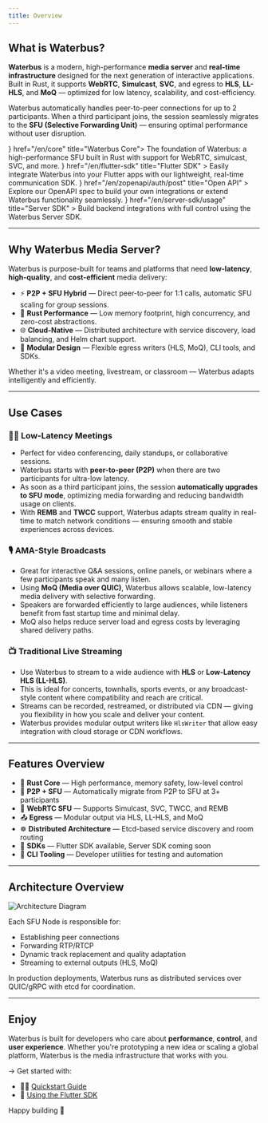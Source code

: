 ```yaml
---
title: Overview
---
```



## What is Waterbus?

**Waterbus** is a modern, high-performance **media server** and **real-time infrastructure** designed for the next generation of interactive applications. Built in Rust, it supports **WebRTC**, **Simulcast**, **SVC**, and egress to **HLS**, **LL-HLS**, and **MoQ** — optimized for low latency, scalability, and cost-efficiency.

Waterbus automatically handles peer-to-peer connections for up to 2 participants. When a third participant joins, the session seamlessly migrates to the **SFU (Selective Forwarding Unit)** — ensuring optimal performance without user disruption.

<Cards>
  <Card icon={<Package color="#cba6f7" />} href="/en/core" title="Waterbus Core">
    The foundation of Waterbus: a high-performance SFU built in Rust with
    support for WebRTC, simulcast, SVC, and more.
  </Card>
  <Card
    icon={<Puzzle color="#89b4fa" />}
    href="/en/flutter-sdk"
    title="Flutter SDK"
  >
    Easily integrate Waterbus into your Flutter apps with our lightweight,
    real-time communication SDK.
  </Card>
  <Card
    icon={<FileCode color="#a6e3a1" />}
    href="/en/zopenapi/auth/post"
    title="Open API"
  >
    Explore our OpenAPI spec to build your own integrations or extend Waterbus
    functionality seamlessly.
  </Card>
    <Card
    icon={<HardDrive color="#94e2d5" />}
    href="/en/server-sdk/usage"
    title="Server SDK"
  >
    Build backend integrations with full control using the Waterbus Server SDK.
  </Card>
</Cards>

---

## Why Waterbus Media Server?

Waterbus is purpose-built for teams and platforms that need **low-latency**, **high-quality**, and **cost-efficient** media delivery:

- ⚡ **P2P + SFU Hybrid** — Direct peer-to-peer for 1:1 calls, automatic SFU scaling for group sessions.
- 🦀 **Rust Performance** — Low memory footprint, high concurrency, and zero-cost abstractions.
- 🌐 **Cloud-Native** — Distributed architecture with service discovery, load balancing, and Helm chart support.
- 🧩 **Modular Design** — Flexible egress writers (HLS, MoQ), CLI tools, and SDKs.

Whether it's a video meeting, livestream, or classroom — Waterbus adapts intelligently and efficiently.

---

## Use Cases

### 🧑‍💼 Low-Latency Meetings

- Perfect for video conferencing, daily standups, or collaborative sessions.
- Waterbus starts with **peer-to-peer (P2P)** when there are two participants for ultra-low latency.
- As soon as a third participant joins, the session **automatically upgrades to SFU mode**, optimizing media forwarding and reducing bandwidth usage on clients.
- With **REMB** and **TWCC** support, Waterbus adapts stream quality in real-time to match network conditions — ensuring smooth and stable experiences across devices.

### 🎙️ AMA-Style Broadcasts

- Great for interactive Q&A sessions, online panels, or webinars where a few participants speak and many listen.
- Using **MoQ (Media over QUIC)**, Waterbus allows scalable, low-latency media delivery with selective forwarding.
- Speakers are forwarded efficiently to large audiences, while listeners benefit from fast startup time and minimal delay.
- MoQ also helps reduce server load and egress costs by leveraging shared delivery paths.

### 📺 Traditional Live Streaming

- Use Waterbus to stream to a wide audience with **HLS** or **Low-Latency HLS (LL-HLS)**.
- This is ideal for concerts, townhalls, sports events, or any broadcast-style content where compatibility and reach are critical.
- Streams can be recorded, restreamed, or distributed via CDN — giving you flexibility in how you scale and deliver your content.
- Waterbus provides modular output writers like `HlsWriter` that allow easy integration with cloud storage or CDN workflows.

---

## Features Overview

- 🦀 **Rust Core** — High performance, memory safety, low-level control
- 🔄 **P2P + SFU** — Automatically migrate from P2P to SFU at 3+ participants
- 📡 **WebRTC SFU** — Supports Simulcast, SVC, TWCC, and REMB
- 📤 **Egress** — Modular output via HLS, LL-HLS, and MoQ
- ☸️ **Distributed Architecture** — Etcd-based service discovery and room routing
- 📱 **SDKs** — Flutter SDK available, Server SDK coming soon
- 🧪 **CLI Tooling** — Developer utilities for testing and automation

---

## Architecture Overview

<img src="/images/arch.svg" alt="Architecture Diagram" />

Each SFU Node is responsible for:

- Establishing peer connections
- Forwarding RTP/RTCP
- Dynamic track replacement and quality adaptation
- Streaming to external outputs (HLS, MoQ)

<Callout title="Info">
  In production deployments, Waterbus runs as distributed services over
  QUIC/gRPC with etcd for coordination.
</Callout>

---

## Enjoy

Waterbus is built for developers who care about **performance**, **control**, and **user experience**. Whether you're prototyping a new idea or scaling a global platform, Waterbus is the media infrastructure that works with you.

→ Get started with:

- 🧑‍💻 [Quickstart Guide](/core/local)
- 📱 [Using the Flutter SDK](/flutter-sdk)

Happy building 🚀
